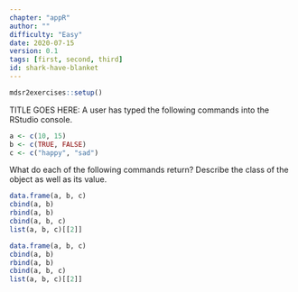 ```yaml
---
chapter: "appR"
author: ""
difficulty: "Easy"
date: 2020-07-15 
version: 0.1
tags: [first, second, third]
id: shark-have-blanket
---
```


```r
mdsr2exercises::setup()
```

TITLE GOES HERE: A user has typed the following commands into the RStudio console.  

```r
a <- c(10, 15)
b <- c(TRUE, FALSE)
c <- c("happy", "sad")
```

What do each of the following commands return?  Describe the class of the object as well as its value.

```r
data.frame(a, b, c)
cbind(a, b)
rbind(a, b)
cbind(a, b, c)
list(a, b, c)[[2]]
```


<!--begin-answer-->
```r
data.frame(a, b, c)
cbind(a, b)
rbind(a, b)
cbind(a, b, c)
list(a, b, c)[[2]]
```
<!--end-answer-->



